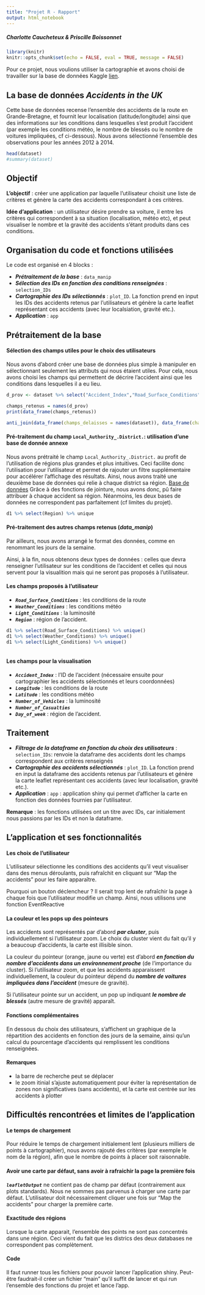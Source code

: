 ```yaml
---
title: "Projet R - Rapport"
output: html_notebook
---
```

##### Charlotte Caucheteux & Priscille Boissonnet
```r
library(knitr)
knitr::opts_chunk$set(echo = FALSE, eval = TRUE, message = FALSE)
```


Pour ce projet, nous voulions utiliser la cartographie et avons choisi de travailler sur la base de données Kaggle [lien](https://www.kaggle.com/daveianhickey/2000-16-traffic-flow-england-scotland-wales/data).



## La base de données _Accidents in the UK_

Cette base de données recense l'ensemble des accidents de la route en Grande-Bretagne, et fournit leur localisation (latitude/longitude) ainsi que des informations sur les conditions dans lesquelles s'est produit l'accident (par exemple les conditions météo, le nombre de blessés ou le nombre de voitures impliquées, cf ci-dessous).
Nous avons sélectionné l'ensemble des observations pour les années 2012 à 2014.
 
```r
head(dataset)
#summary(dataset)
```


## Objectif 

**L'objectif** : créer une application par laquelle l'utilisateur choisit une liste de critères et génère la carte des accidents correspondant à ces critères. 

**Idée d'application** : un utilisateur désire prendre sa voiture, il entre les critères qui correspondent à sa situation (localisation, météo etc), et peut visualiser le nombre et la gravité des accidents s'étant produits dans ces conditions. 

## Organisation du code et fonctions utilisées  

Le code est organisé en 4 blocks :

* _**Prétraitement de la base**_ : `data_manip`
* _**Sélection des IDs en fonction des conditions renseignées**_ :  `selection_IDs`
* _**Cartographie des IDs sélectionnés**_ : `plot_ID`.  La fonction prend en input les IDs des accidents retenus par l'utilisateurs et génère la carte leaflet représentant ces accidents (avec leur localsiation, gravité etc.).
* _**Application**_ : `app`


## Prétraitement de la base
#### Sélection des champs utiles pour le choix des utilisateurs 

Nous avons d'abord créer une base de données plus simple à manipuler en sélectionnant seulement les attributs qui nous étaient utiles.
Pour cela, nous avons choisi les champs qui permettent de décrire l'accident ainsi que les conditions dans lesquelles il a eu lieu.

```r
d_prov <- dataset %>% select("Accident_Index","Road_Surface_Conditions","Weather_Conditions","Light_Conditions","Day_of_Week","Local_Authority_.District.","Number_of_Vehicles","Number_of_Casualties","Longitude","Latitude")

champs_retenus = names(d_prov)
print(data_frame(champs_retenus))
```

```r
anti_join(data_frame(champs_delaisses = names(dataset)), data_frame(champs_delaisses = names(d1)), by = "champs_delaisses")
```

#### Pré-traitement du champ `Local_Authority_.District.`: utilisation d'une base de donnée annexe 

Nous avons prétraité le champ `Local_Authority_.District.` au profit de l'utilisation de régions plus grandes et plus intuitives. Ceci facilite donc l'utilisation pour l'utilisateur et permet de rajouter un filtre supplémentaire pour accélérer l'affichage des résultats.
Ainsi, nous avons traité une deuxième base de données qui relie à chaque district sa région. 
[Base de données](http://geoportal.statistics.gov.uk/datasets/46d0cf00f75e4e4d8f5703c1cee283da_0)
Grâce à des fonctions de jointure, nous avons donc, pû faire attribuer à chaque accident sa région.
Néanmoins, les deux bases de données ne correspondent pas parfaitement (cf limites du projet).


```r
d1 %>% select(Region) %>% unique
```


#### Pré-traitement des autres champs retenus (_data_manip_)

Par ailleurs, nous avons arrangé le format des données, comme en renommant les jours de la semaine.

Ainsi, à la fin, nous obtenons deux types de données : celles que devra renseigner l'utilisateur sur les conditions de l'accident et celles qui nous servent pour la visualition mais qui ne seront pas proposés à l'utilisateur.

#### Les champs proposés à l'utilisateur
	
* _**`Road_Surface_Conditions`**_	: les conditions de la route		
* _**`Weather_Conditions`**_	: 	les conditions météo 
* _**`Light_Conditions`**_	: la luminosité 
* _**`Region`**_	: région de l'accident. 



```r
d1 %>% select(Road_Surface_Conditions) %>% unique()
d1 %>% select(Weather_Conditions) %>% unique()
d1 %>% select(Light_Conditions) %>% unique()



```


#### Les champs pour la visualisation 

* _**`Accident_Index`**_	: l'ID de l'accident (nécessaire ensuite pour cartographier les accidents sélectionnés et leurs coordonnées)			
* _**`Longitude`**_	: les conditions de la route		
* _**`Latitude`**_	: 	les conditions météo 
* _**`Number_of_Vehicles`**_	: la luminosité 
* _**`Number_of_Casualties`**_				
* _**`Day_of_week`**_	: région de l'accident. 



## Traitement 

* _**Filtrage de la dataframe en fonction du choix des utilisateurs**_ :  `selection_IDs`: renvoie la dataframe des accidents dont les champs correspondent aux critères renseignés
* _**Cartographie des accidents sélectionnés**_ : `plot_ID`.  La fonction prend en input la dataframe des accidents retenus par l'utilisateurs et génère la carte leaflet représentant ces accidents (avec leur localisation, gravité etc.).
* _**Application**_ : `app` : application shiny qui permet d'afficher la carte en fonction des données fournies par l'utilisateur.

**Remarque** : les fonctions utilisées ont un titre avec IDs, car initialement nous passions par les IDs et non la dataframe.

## L’application et ses fonctionnalités 

#### Les choix de l'utilisateur

L'utilisateur sélectionne les conditions des accidents qu'il veut visualiser dans des menus déroulants, puis rafraîchit en cliquant sur "Map the accidents" pour les faire apparaître. 

Pourquoi un bouton déclencheur ? Il serait trop lent de rafraîchir la page à chaque fois que l'utilisateur modifie un champ. Ainsi, nous utilisons une fonction EventReactive

#### La couleur et les pops up des pointeurs 

Les accidents sont représentés par d'abord _**par cluster**_, puis individuellement si l'utilisateur zoom. 
Le choix du cluster vient du fait qu'il y a beaucoup d'accidents, la carte est illisible sinon.

La couleur du pointeur (orange, jaune ou verte) est d'abord _**en fonction du nombre d’accidents dans un environnement proche**_ (de l'importance du cluster). Si l'utilisateur zoom, et que les accidents apparaissent individuellement, la couleur du pointeur dépend du _**nombre de voitures impliquées dans l'accident**_ (mesure de gravité). 

Si l'utilisateur pointe sur un accident, un pop up indiquant _**le nombre de blessés**_ (autre mesure de gravité) apparaît. 

#### Fonctions complémentaires

En dessous du choix des utilisateurs, s'affichent un graphique de la répartition des accidents en fonction des jours de la semaine, ainsi qu'un calcul du pourcentage d'accidents qui remplissent les conditions renseignées.

#### Remarques 
* la barre de recherche peut se déplacer  
* le zoom itinial s'ajuste automatiquement pour éviter la représentation de zones non significatives (sans accidents), et la carte est centrée sur les accidents à plotter

## Difficultés rencontrées et limites de l'application 
#### Le temps de chargement 

Pour réduire le temps de chargement initialement lent (plusieurs milliers de points à cartographier), nous avons rajouté des critères (par exemple le nom de la région), afin que le nombre de points à placer soit raisonnable.   

#### Avoir une carte par défaut, sans avoir à rafraichir la page la première fois 

_**`leafletOutput`**_ ne contient pas de champ par défaut (contrairement aux plots standards). Nous ne sommes pas parvenus à charger une carte par défaut. L'utilisateur doit nécessairement cliquer une fois sur "Map the accidents" pour charger la première carte. 

#### Exactitude des régions

Lorsque la carte apparait, l'ensemble des points ne sont pas concentrés dans une région. Ceci vient du fait que les districs des deux databases ne correspondent pas complètement.


#### Code 

Il faut runner tous les fichiers pour pouvoir lancer l'application shiny. Peut-être faudrait-il créer un fichier "main" qu'il suffit de lancer et qui run l'ensemble des fonctions du projet et lance l'app. 


